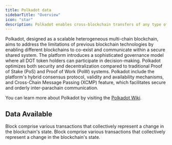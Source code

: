 ```yaml
---
title: Polkadot data
sidebarTitle: "Overview"
icon: "star"
description: Polkadot enables cross-blockchain transfers of any type of data or asset, not just tokens.
---
```


Polkadot, designed as a scalable heterogeneous multi-chain blockchain, aims to address the limitations of previous blockchain technologies by enabling different blockchains to co-exist and communicate within a secure shared system. The platform introduces a sophisticated governance model where all DOT token holders can participate in decision-making. Polkadot optimizes both security and decentralization compared to traditional Proof of Stake (PoS) and Proof of Work (PoW) systems. Polkadot include  the platform's hybrid consensus protocol, validity and availability mechanisms, and Cross-Chain Message Passing (XCMP) feature, which facilitates secure and orderly inter-parachain communication.

You can learn more about Polkadot by visiting the [Polkadot Wiki](https://wiki.polkadot.network/).

## Data Available

<CardGroup cols={2}>
  <Card title="Blocks" icon="cube" href="/data-catalog/polkadot/blocks">
    Block comprise various transactions that collectively represent a change in the blockchain's state.
  </Card>
  <Card title="Blocks" icon="cube" href="/data-catalog/polkadot/extinsics">
    Block comprise various transactions that collectively represent a change in the blockchain's state.
  </Card>
</CardGroup>